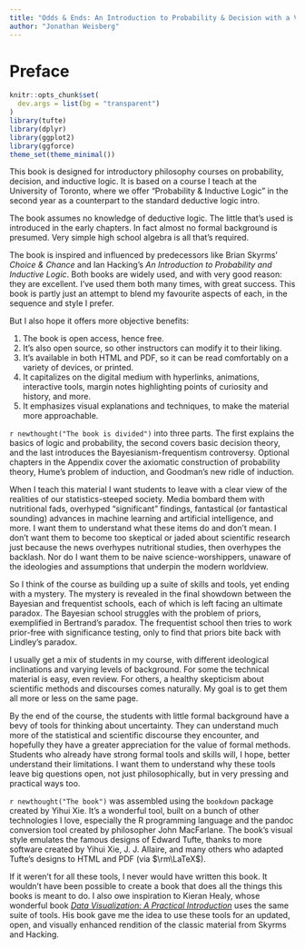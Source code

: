 ```yaml
---
title: "Odds & Ends: An Introduction to Probability & Decision with a Visual Emphasis"
author: "Jonathan Weisberg"
---
```


# Preface {-}

```r
knitr::opts_chunk$set(
  dev.args = list(bg = "transparent")
)
library(tufte)
library(dplyr)
library(ggplot2)
library(ggforce)
theme_set(theme_minimal())
```

This book is designed for introductory philosophy courses on probability, decision, and inductive logic. It is based on a course I teach at the University of Toronto, where we offer "Probability & Inductive Logic" in the second year as a counterpart to the standard deductive logic intro.$\,$

The book assumes no knowledge of deductive logic. The little that's used is introduced in the early chapters. In fact almost no formal background is presumed. Very simple high school algebra is all that's required.

The book is inspired and influenced by predecessors like Brian Skyrms' *Choice & Chance* and Ian Hacking's *An Introduction to Probability and Inductive Logic*. Both books are widely used, and with very good reason: they are excellent. I've used them both many times, with great success. This book is partly just an attempt to blend my favourite aspects of each, in the sequence and style I prefer.

But I also hope it offers more objective benefits:

1. The book is open access, hence free.
2. It's also open source, so other instructors can modify it to their liking.
3. It's available in both HTML and PDF, so it can be read comfortably on a variety of devices, or printed.
4. It capitalizes on the digital medium with hyperlinks, animations, interactive tools, margin notes highlighting points of curiosity and history, and more. 
5. It emphasizes visual explanations and techniques, to make the material more approachable.

`r newthought("The book is divided")` into three parts. The first explains the basics of logic and probability, the second covers basic decision theory, and the last introduces the Bayesianism-frequentism controversy. Optional chapters in the Appendix cover the axiomatic construction of probability theory, Hume's problem of induction, and Goodman's new ridle of induction.

When I teach this material I want students to leave with a clear view of the realities of our statistics-steeped society. Media bombard them with nutritional fads, overhyped "significant" findings, fantastical (or fantastical sounding) advances in machine learning and artificial intelligence, and more. I want them to understand what these items do and don't mean. I don't want them to become too skeptical or jaded about scientific research just because the news overhypes nutritional studies, then overhypes the backlash. Nor do I want them to be naive science-worshippers, unaware of the ideologies and assumptions that underpin the modern worldview.

So I think of the course as building up a suite of skills and tools, yet ending with a mystery. The mystery is revealed in the final showdown between the Bayesian and frequentist schools, each of which is left facing an ultimate paradox. The Bayesian school struggles with the problem of priors, exemplified in Bertrand's paradox. The frequentist school then tries to work prior-free with significance testing, only to find that priors bite back with Lindley's paradox.

I usually get a mix of students in my course, with different ideological inclinations and varying levels of background. For some the technical material is easy, even review. For others, a healthy skepticism about scientific methods and discourses comes naturally. My goal is to get them all more or less on the same page.

By the end of the course, the students with little formal background have a bevy of tools for thinking about uncertainty. They can understand much more of the statistical and scientific discourse they encounter, and hopefully they have a greater appreciation for the value of formal methods. Students who already have strong formal tools and skills will, I hope, better understand their limitations. I want them to understand why these tools leave big questions open, not just philosophically, but in very pressing and practical ways too.

`r newthought("The book")` was assembled using the `bookdown` package created by Yihui Xie. It's a wonderful tool, built on a bunch of other technologies I love, especially the R programming language and the pandoc conversion tool created by philosopher John MacFarlane. The book's visual style emulates the famous designs of Edward Tufte, thanks to more software created by Yihui Xie, J. J. Allaire, and many others who adapted Tufte's designs to HTML and PDF (via $\rm\LaTeX$).

If it weren't for all these tools, I never would have written this book. It wouldn't have been possible to create a book that does all the things this books is meant to do. I also owe inspiration to Kieran Healy, whose wonderful book [*Data Visualization: A Practical Introduction*](http://socviz.co/) uses the same suite of tools. His book gave me the idea to use these tools for an updated, open, and visually enhanced rendition of the classic material from Skyrms and Hacking.